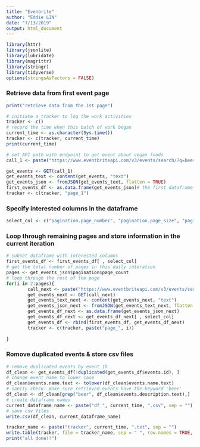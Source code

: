 ```yaml
---
title: "Evenbrite"
author: "Eddie LIN"
date: "7/13/2019"
output: html_document
---
```


```r
library(httr)
library(jsonlite)
library(lubridate)
library(magrittr)
library(stringr)
library(tidyverse)
options(stringsAsFactors = FALSE)
```

### Retrieve data from first event page
```r
print("retrieve data from the 1st page")

# initiate a tracker to log the work activities
tracker <- c()
# record the time when this batch of work began
current_time <- as.character(Sys.time())
tracker <- c(tracker, current_time)
print(current_time)

# set API path with endpoint to get event about vegan foods
call_1 <- paste("https://www.eventbriteapi.com/v3/events/search/?q=beer&location.address=new+york+city&token=", key_get("eventbrite-token"), sep="")

get_events <- GET(call_1)
get_events_text <- content(get_events, "text")
get_events_json <- fromJSON(get_events_text, flatten = TRUE)
first_events_df <- as.data.frame(get_events_json)# the first dataframe to be rbind-ed
tracker <- c(tracker, "page_1")
```

### Specify interested columns in the dataframe
```r
select_col <- c("pagination.page_number", "pagination.page_size", "pagination.page_count", "events.id", "events.url", "events.organization_id", "events.created", "events.changed", "events.published", "events.status", "events.currency", "events.listed", "events.shareable", "events.online_event", "events.tx_time_limit", "events.locale", "events.is_series", "events.is_series_parent", "events.inventory_type", "events.is_reserved_seating", "events.show_pick_a_seat", "events.show_colors_in_seatmap_thumbnail", "events.source",  "events.is_free", "events.summary", "events.organizer_id", "events.venue_id", "events.category_id", "events.subcategory_id", "events.format_id", "events.is_externally_ticketed", "events.name.text", "events.description.text", "events.end.timezone", "events.end.utc",  "events.end.utc", "events.logo.original.width", "events.logo.original.height", "location.latitude", "location.longitude", "location.augmented_location.country", "location.address")
```

### Loop through remaining pages and store information in the current iteration
```r
# subset dataframe with interested columns
first_events_df <- first_events_df[ , select_col]
# get the total number of pages in this daily interation
pages <- get_events_json$pagination$page_count
# loop through the rest of the page 
for(i in 2:pages){
        call_next <- paste("https://www.eventbriteapi.com/v3/events/search/?q=beer&location.address=new+york+city&token=", key_get("eventbrite-token"), "&page=", i, sep="")
        get_events_next <- GET(call_next)
        get_events_text_next <- content(get_events_next, "text")
        get_events_json_next <- fromJSON(get_events_text_next, flatten = TRUE)
        get_events_df_next <- as.data.frame(get_events_json_next)
        get_events_df_next <- get_events_df_next[ , select_col]
        get_events_df <- rbind(first_events_df, get_events_df_next)
        tracker <- c(tracker, paste("page_", i)) 
        
}
```

### Romove duplicated events & store csv files
```r
# remove duplicated events by event ID
df_clean <- get_events_df[!duplicated(get_events_df$events.id), ]
# change event name to lower case
df_clean$events.name.text <- tolower(df_clean$events.name.text)
# sanity check: make sure retrieved events have the keyword 'beer'
df_clean <- df_clean[grep("beer", df_clean$events.description.text),] 
# create dataframe names
current_dataframe_name <- paste("df_", current_time, ".csv", sep = "")
# save csv files
write.csv(df_clean, current_dataframe_name)

tracker_name <- paste("tracker", current_time, ".txt", sep = "")
write.table(tracker, file = tracker_name, sep = " ", row.names = TRUE, col.names = NA)
print("all done!!")
```

